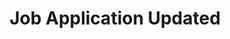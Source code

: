 ---
title: 'Job Application Updated'
description: 'This event is triggered whenever a Job Application information is updated in a company.'
---